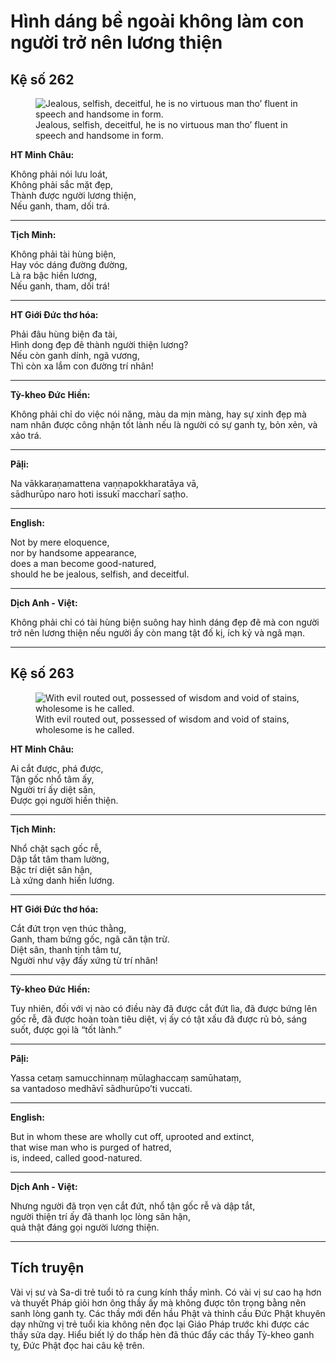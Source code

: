 # Hình dáng bề ngoài không làm con người trở nên lương thiện {- #be-ngoai-khong-lam-con-nguoi-tro-nen-luong-thien}

## Kệ số 262 {- #ke-so-262}

![Jealous, selfish, deceitful, he is no virtuous man tho’ fluent in speech and handsome in form.](images/kinh-phap-cu-ke-so-262-dhammapada-verse-262.jpg){fig-align="center" .lightbox}

**HT Minh Châu:**

Không phải nói lưu loát,  
Không phải sắc mặt đẹp,  
Thành được người lương thiện,  
Nếu ganh, tham, dối trá.  

<hr class="divider">

**Tịch Minh:**

Không phải tài hùng biện,  
Hay vóc dáng đường đường,  
Là ra bậc hiền lương,  
Nếu ganh, tham, dối trá!  

<hr class="divider">

**HT Giới Đức thơ hóa:**

Phải đâu hùng biện đa tài,  
Hình dong đẹp đẽ thành người thiện lương?  
Nếu còn ganh dính, ngã vương,  
Thì còn xa lắm con đường trí nhân!  

<hr class="divider">

**Tỳ-kheo Đức Hiền:**

Không phải chỉ do việc nói năng, màu da mịn màng, hay sự xinh đẹp mà nam nhân được công nhận tốt lành nếu là người có sự ganh tỵ, bỏn xẻn, và xảo trá.  

<hr class="divider">

**Pāḷi:**

Na vākkaraṇamattena vaṇṇapokkharatāya vā,  
sādhurūpo naro hoti issukī maccharī saṭho.  

<hr class="divider">

**English:**

Not by mere eloquence,  
nor by handsome appearance,  
does a man become good-natured,  
should he be jealous, selfish, and deceitful.  

<hr class="divider">

**Dịch Anh - Việt:**

Không phải chỉ có tài hùng biện suông hay hình dáng đẹp đẽ mà con người trở nên lương thiện nếu người ấy còn mang tật đố kị, ích kỷ và ngã mạn.  

<hr class="divider">

## Kệ số 263 {- #ke-so-263}

![With evil routed out, possessed of wisdom and void of stains, wholesome is he called.](images/kinh-phap-cu-ke-so-263-dhammapada-verse-263.jpg){fig-align="center" .lightbox}

**HT Minh Châu:**

Ai cắt được, phá được,  
Tận gốc nhổ tâm ấy,  
Người trí ấy diệt sân,  
Ðược gọi người hiền thiện.  

<hr class="divider">

**Tịch Minh:**

Nhổ chặt sạch gốc rễ,  
Dập tắt tâm tham lường,  
Bậc trí diệt sân hận,  
Là xứng danh hiền lương.  

<hr class="divider">

**HT Giới Đức thơ hóa:**

Cắt đứt trọn vẹn thúc thằng,  
Ganh, tham bứng gốc, ngã căn tận trừ.  
Diệt sân, thanh tịnh tâm tư,  
Người như vậy đấy xứng từ trí nhân!  

<hr class="divider">

**Tỳ-kheo Đức Hiền:**

Tuy nhiên, đối với vị nào có điều này đã được cắt đứt lìa, đã được bứng lên gốc rễ, đã được hoàn toàn tiêu diệt, vị ấy có tật xấu đã được rủ bỏ, sáng suốt, được gọi là “tốt lành.”  

<hr class="divider">

**Pāḷi:**

Yassa cetaṃ samucchinnaṃ mūlaghaccaṃ samūhataṃ,  
sa vantadoso medhāvī sādhurūpo’ti vuccati.  

<hr class="divider">

**English:**

But in whom these are wholly cut off, uprooted and extinct,  
that wise man who is purged of hatred,  
is, indeed, called good-natured.  

<hr class="divider">

**Dịch Anh - Việt:**

Nhưng người đã trọn vẹn cắt đứt, nhổ tận gốc rễ và dập tắt,  
người thiện trí ấy đã thanh lọc lòng sân hận,  
quả thật đáng gọi người lương thiện.  

<hr class="divider">


## Tích truyện {- #tich-truyen}

Vài vị sư và Sa-di trẻ tuổi tỏ ra cung kính thầy mình. Có vài vị sư cao hạ hơn và thuyết Pháp giỏi hơn ông thầy ấy mà không được tôn trọng bằng nên sanh lòng ganh tỵ. Các thầy mới đến hầu Phật và thỉnh cầu Ðức Phật khuyên dạy những vị trẻ tuổi kia không nên đọc lại Giáo Pháp trước khi được các thầy sửa dạy. Hiểu biết lý do thấp hèn đã thúc đẩy các thầy Tỳ-kheo ganh tỵ, Ðức Phật đọc hai câu kệ trên.